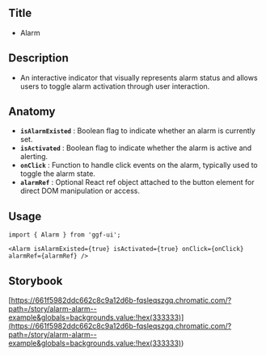 ## Title

- Alarm

## Description

- An interactive indicator that visually represents alarm status and allows users to toggle alarm activation through user interaction.

## Anatomy

- **`isAlarmExisted`** : Boolean flag to indicate whether an alarm is currently set.
- **`isActivated`** : Boolean flag to indicate whether the alarm is active and alerting.
- **`onClick`** : Function to handle click events on the alarm, typically used to toggle the alarm state.
- **`alarmRef`** : Optional React ref object attached to the button element for direct DOM manipulation or access.

## Usage

```tsx
import { Alarm } from 'ggf-ui';
```

```tsx
<Alarm isAlarmExisted={true} isActivated={true} onClick={onClick} alarmRef={alarmRef} />
```

## Storybook

[https://661f5982ddc662c8c9a12d6b-fqsleqszgq.chromatic.com/?path=/story/alarm-alarm--example&globals=backgrounds.value:!hex(333333)](<https://661f5982ddc662c8c9a12d6b-fqsleqszgq.chromatic.com/?path=/story/alarm-alarm--example&globals=backgrounds.value:!hex(333333)>)
